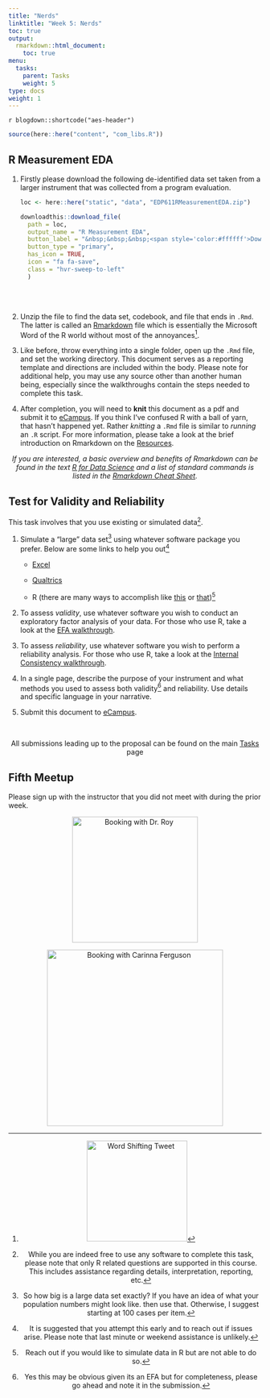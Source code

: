 ```yaml
---
title: "Nerds"
linktitle: "Week 5: Nerds"
toc: true
output:
  rmarkdown::html_document:
    toc: true
menu:
  tasks:
    parent: Tasks
    weight: 5
type: docs
weight: 1
---
```


`r blogdown::shortcode("aes-header")`

<style>
.article-style img, 
.article-style video {
  margin-left: 0;
  margin-right: auto;
  margin-top: 0rem;
  margin-bottom: 1rem;
  vertical-align: text-top;
  padding: 0;
  bottom: 0px;
  display: inline;
}
</style>

```r
source(here::here("content", "com_libs.R"))
```

## R Measurement EDA

1. Firstly please download the following de-identified data set taken from a larger instrument that was collected from a program evaluation. 

    ```r
    loc <- here::here("static", "data", "EDP611RMeasurementEDA.zip")

    downloadthis::download_file(
      path = loc,
      output_name = "R Measurement EDA",
      button_label = "&nbsp;&nbsp;&nbsp;<span style='color:#ffffff'>Download</span>",
      button_type = "primary",
      has_icon = TRUE,
      icon = "fa fa-save",
      class = "hvr-sweep-to-left"
      )
    ```
<br>
<br>
2. Unzip the file to find the data set, codebook, and file that ends in `.Rmd`. The latter is called an [Rmarkdown](https://rmarkdown.rstudio.com/){target="_blank"} file which is essentially the Microsoft Word of the R world without most of the annoyances[^annoyance].

3. Like before, throw everything into a single folder, open up the `.Rmd` file, and set the working directory. This document serves as a reporting template and directions are included within the body. Please note for additional help, you may use any source other than another human being, especially since the walkthroughs contain the steps needed to complete this task. 

4. After completion, you will need to **knit** this document as a pdf and submit it to [eCampus]("https://ecampus.wvu.edu/"){target="_blank"}. If you think I've confused R with a ball of yarn, that hasn't happened yet. Rather *knitting* a `.Rmd` file is similar to *running* an `.R` script. For more information, please take a look at the brief introduction on Rmarkdown on the [Resources](/resources/rmarkdown/){target="_blank"}. 

<center>
<i>If you are interested, a basic overview and benefits of Rmarkdown can be found in the text [R for Data Science](https://r4ds.had.co.nz/r-markdown.html){target="_blank"} and a list of standard commands is listed in the [Rmarkdown Cheat Sheet](https://www.rstudio.com/wp-content/uploads/2015/02/rmarkdown-cheatsheet.pdf){target="_blank"}.</i>
</center>

## Test for Validity and Reliability

This task involves that you use existing or simulated data[^support].

1. Simulate a "large" data set[^simulation] using whatever software package you prefer. Below are some links to help you out[^reach]

    * [Excel](https://support.microsoft.com/en-us/office/randbetween-function-4cc7f0d1-87dc-4eb7-987f-a469ab381685){target="_blank"}

    * [Qualtrics](https://www.qualtrics.com/support/survey-platform/survey-module/survey-tools/generating-test-responses/){target="_blank"}

    * R (there are many ways to accomplish like [this](https://www.crumplab.com/programmingforpsych/simulating-and-analyzing-data-in-r.html){target="_blank"} or [that](https://github.com/markolalovic/responsesR))[^out]

2. To assess *validity*, use whatever software you wish to conduct an exploratory factor analysis of your data. For those who use R, take a look at the [EFA walkthrough](/walkthroughs/04-walkthrough/#method-explanatory-factor-analysis).

3. To assess *reliability*, use whatever software you wish to perform a reliability analysis. For those who use R, take a look at the [Internal Consistency walkthrough](/walkthroughs/03-walkthrough/#computing-the-internal-consistency).

4. In a single page, describe the purpose of your instrument and what methods you used to assess both validity[^efa] and reliability. Use details and specific language in your narrative.

5. Submit this document to <a target="_blank" href="https://ecampus.wvu.edu/">eCampus</a>.

<br />

<center>
<p id="rounded_corners">
All submissions leading up to the proposal can be found on the main <a href="/tasks/#proposal">Tasks</a> page
<p>
</center>

[^annoyance]: <img src='/img/tweets/annoyword.png' alt='Word Shifting Tweet' width='200'>

[^simulation]: So how big is a large data set exactly? If you have an idea of what your population numbers might look like. then use that. Otherwise, I suggest starting at 100 cases per item.

[^reach]: It is suggested that you attempt this early and to reach out if issues arise. Please note that last minute or weekend assistance is unlikely.

[^efa]: Yes this may be obvious given its an EFA but for completeness, please go ahead and note it in the submission.

[^out]: Reach out if you would like to simulate data in R but are not able to do so. 

[^support]: While you are indeed free to use any software to complete this task, please note that only R related questions are supported in this course. This includes assistance regarding details, interpretation, reporting, etc.

## Fifth Meetup

Please sign up with the instructor that you did not meet with during the prior week.

<center>
<div class="evener">

<div class="stripe">
<a href='https://calendly.com/nopiecharts/short15' target="_blank"><img src='/logos/calendar-dr-roy.png' alt='Booking with Dr. Roy' width='250'></a>
</div>

<div class="stripe">
<a href='https://calendly.com/carinna-ferguson/611' target="_blank"><img src='/logos/calendar-cari.png' alt='Booking with Carinna Ferguson' width='350'></a>
</div>
</div>
